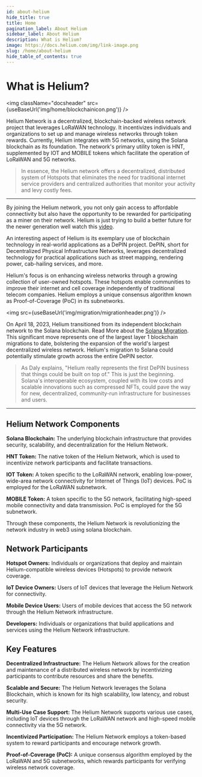 ```yaml
---
id: about-helium
hide_title: true
title: Home
pagination_label: About Helium
sidebar_label: About Helium
description: What is Helium?
image: https://docs.helium.com/img/link-image.png
slug: /home/about-helium
hide_table_of_contents: true
---
```



# What is Helium?

<img className="docsheader" src={useBaseUrl('img/home/blockchainicon.png')} />

Helium Network is a decentralized, blockchain-backed wireless network project that leverages LoRaWAN
technology. It incentivizes individuals and organizations to set up and manage wireless networks
through token rewards. Currently, Helium integrates with 5G networks, using the Solana blockchain as
its foundation. The network's primary utility token is HNT, supplemented by IOT and MOBILE tokens
which facilitate the operation of LoRaWAN and 5G networks.

> In essence, the Helium network offers a decentralized, distributed system of Hotspots that
> eliminates the need for traditional internet service providers and centralized authorities that
> monitor your activity and levy costly fees.

---

By joining the Helium network, you not only gain access to affordable connectivity but also have the
opportunity to be rewarded for participating as a miner on their network. Helium is just trying to
build a better future for the newer generation well watch this
[video](https://www.youtube.com/watch?v=Vx9YyS7-d3g).

An interesting aspect of Helium is its exemplary use of blockchain technology in real-world
applications as a DePIN project. DePIN, short for Decentralized Physical Infrastructure Networks,
leverages decentralized technology for practical applications such as street mapping, rendering
power, cab-hailing services, and more.

Helium's focus is on enhancing wireless networks through a growing collection of user-owned
hotspots. These hotspots enable communities to improve their internet and cell coverage
independently of traditional telecom companies. Helium employs a unique consensus algorithm known as
Proof-of-Coverage (PoC) in its subnetworks.

<img src={useBaseUrl('img/migration/migrationheader.png')} />

On April 18, 2023, Helium transitioned from its independent blockchain network to the Solana
blockchain. Read More about the [Solana Migration](/solana/migration). This significant move
represents one of the largest layer 1 blockchain migrations to date, bolstering the expansion of the
world's largest decentralized wireless network. Helium's migration to Solana could potentially
stimulate growth across the entire DePIN sector.

> As Daly explains, "Helium really represents the first DePIN business that things could be built on
> top of." This is just the beginning. Solana's interoperable ecosystem, coupled with its low costs
> and scalable innovations such as compressed NFTs, could pave the way for new, decentralized,
> community-run infrastructure for businesses and users.

---

## Helium Network Components

**Solana Blockchain:** The underlying blockchain infrastructure that provides security, scalability,
and decentralization for the Helium Network.

**HNT Token:** The native token of the Helium Network, which is used to incentivize network
participants and facilitate transactions.

**IOT Token:** A token specific to the LoRaWAN network, enabling low-power, wide-area network
connectivity for Internet of Things (IoT) devices. PoC is employed for the LoRaWAN subnetwork.

**MOBILE Token:** A token specific to the 5G network, facilitating high-speed mobile connectivity
and data transmission. PoC is employed for the 5G subnetwork.

Through these components, the Helium Network is revolutionizing the network industry in web3 using
solana blockchain.

## Network Participants

**Hotspot Owners:** Individuals or organizations that deploy and maintain Helium-compatible wireless
devices (Hotspots) to provide network coverage.

**IoT Device Owners:** Users of IoT devices that leverage the Helium Network for connectivity.

**Mobile Device Users:** Users of mobile devices that access the 5G network through the Helium
Network infrastructure.

**Developers:** Individuals or organizations that build applications and services using the Helium
Network infrastructure.

## Key Features

**Decentralized Infrastructure:** The Helium Network allows for the creation and maintenance of a
distributed wireless network by incentivizing participants to contribute resources and share the
benefits.

**Scalable and Secure:** The Helium Network leverages the Solana Blockchain, which is known for its
high scalability, low latency, and robust security.

**Multi-Use Case Support:** The Helium Network supports various use cases, including IoT devices
through the LoRaWAN network and high-speed mobile connectivity via the 5G network.

**Incentivized Participation:** The Helium Network employs a token-based system to reward
participants and encourage network growth.

**Proof-of-Coverage (PoC):** A unique consensus algorithm employed by the LoRaWAN and 5G
subnetworks, which rewards participants for verifying wireless network coverage.
